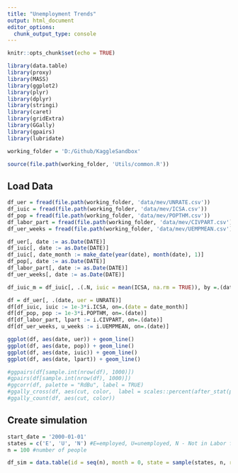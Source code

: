 ---
title: "Unemployment Trends"
output: html_document
editor_options: 
  chunk_output_type: console
---

```{r setup, include=FALSE}
knitr::opts_chunk$set(echo = TRUE)

library(data.table)
library(proxy)
library(MASS)
library(ggplot2)
library(plyr)
library(dplyr)
library(stringi)
library(caret)
library(gridExtra)
library(GGally)
library(gpairs)
library(lubridate)

working_folder = 'D:/Github/KaggleSandbox'

source(file.path(working_folder, 'Utils/common.R'))


```

## Load Data

```{r load_data}

df_uer = fread(file.path(working_folder, 'data/mev/UNRATE.csv'))
df_iuic = fread(file.path(working_folder, 'data/mev/ICSA.csv'))
df_pop = fread(file.path(working_folder, 'data/mev/POPTHM.csv'))
df_labor_part = fread(file.path(working_folder, 'data/mev/CIVPART.csv'))
df_uer_weeks = fread(file.path(working_folder, 'data/mev/UEMPMEAN.csv'))

df_uer[, date := as.Date(DATE)]
df_iuic[, date := as.Date(DATE)]
df_iuic[, date_month := make_date(year(date), month(date), 1)]
df_pop[, date := as.Date(DATE)]
df_labor_part[, date := as.Date(DATE)]
df_uer_weeks[, date := as.Date(DATE)]

df_iuic_m = df_iuic[, .(.N, iuic = mean(ICSA, na.rm = TRUE)), by =.(date_month)]

df = df_uer[, .(date, uer = UNRATE)]
df[df_iuic, iuic := 1e-3*i.ICSA, on=.(date = date_month)]
df[df_pop, pop := 1e-3*i.POPTHM, on=.(date)]
df[df_labor_part, lpart := i.CIVPART, on=.(date)]
df[df_uer_weeks, u_weeks := i.UEMPMEAN, on=.(date)]

ggplot(df, aes(date, uer)) + geom_line()
ggplot(df, aes(date, pop)) + geom_line()
ggplot(df, aes(date, iuic)) + geom_line()
ggplot(df, aes(date, lpart)) + geom_line()

#ggpairs(df[sample.int(nrow(df), 1000)])
#gpairs(df[sample.int(nrow(df), 1000)])
#ggcorr(df, palette = "RdBu", label = TRUE)
#ggally_cross(df, aes(cut, color,  label = scales::percent(after_stat(prop)) ), geom_text_args = list(colour = "white", fontface = "bold", size = 2))
#ggally_count(df, aes(cut, color))
```

## Create simulation

```{r load_data}

start_date = '2000-01-01'
states = c('E', 'U', 'N') #E=employed, U=unemployed, N - Not in Labor force 
n = 100 #number of people

df_sim = data.table(id = seq(n), month = 0, state = sample(states, n, replace = TRUE, prob = c(64.608, 2.692, 32.7) ) )

```